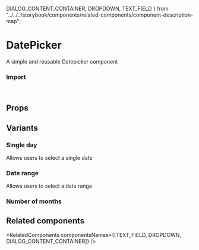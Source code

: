   DIALOG_CONTENT_CONTAINER,
  DROPDOWN,
  TEXT_FIELD
} from "../../../storybook/components/related-components/component-description-map";

<Meta of={DatepickerStories} />

# DatePicker

A simple and reusable Datepicker component

<Canvas of={DatepickerStories.Overview} />

### Import

```js
import { DatePicker } from "@vibe/core";
```

## Props

<PropsTable />

## Variants

### Single day

Allows users to select a single date

<Canvas of={DatepickerStories.SingleDay} />

### Date range

Allows users to select a date range

<Canvas of={DatepickerStories.DateRange} />

### Number of months

<Canvas of={DatepickerStories.NumberOfMonths} />

## Related components

<RelatedComponents componentsNames={[TEXT_FIELD, DROPDOWN, DIALOG_CONTENT_CONTAINER]} />

